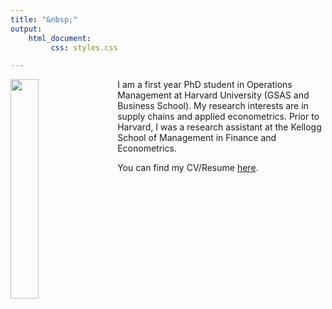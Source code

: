 ```yaml
---
title: "&nbsp;"
output: 
    html_document:
         css: styles.css

---
```


<link rel="stylesheet" href="styles.css" type="text/css">

<img src="images/caleb.png" style="width:30%;  margin-right: 20px" align="left">

I am a first year PhD student in Operations Management at Harvard University (GSAS and Business School). My research interests are in supply chains and applied econometrics. Prior to Harvard, I was a research assistant at the Kellogg School of Management in Finance and Econometrics. 

You can find my CV/Resume [here](https://www.dropbox.com/s/efdu25rwgm3us4f/res4.pdf?raw=1).